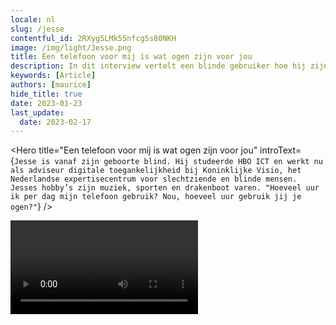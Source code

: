 ```yaml
---
locale: nl
slug: /jesse
contentful_id: 2RXyg5LMk55nfcg5s80NKH
image: /img/light/Jesse.png
title: Een telefoon voor mij is wat ogen zijn voor jou
description: In dit interview vertelt een blinde gebruiker hoe hij zijn mobiele telefoon gebruikt en welke toegankelijkheidsfuncties hij heeft geactiveerd.
keywords: [Article]
authors: [maurice]
hide_title: true
date: 2023-01-23
last_update:
  date: 2023-02-17
---
```


<Hero
  title="Een telefoon voor mij is wat ogen zijn voor jou"
  introText={`Jesse is vanaf zijn geboorte blind. Hij studeerde HBO ICT en werkt nu als adviseur digitale toegankelijkheid bij Koninklijke Visio, het Nederlandse expertisecentrum voor slechtziende en blinde mensen. Jesses hobby’s zijn muziek, sporten en drakenboot varen. "Hoeveel uur ik per dag mijn telefoon gebruik? Nou, hoeveel uur gebruik jij je ogen?"`}
/>

<Video youTubeId="EZounOPzV9w" title="Interview met blinde gebruiker Jesse" name="Video interview Jesse" thumbnailSrc="/img/light/Jesse.png" thumbnailAlt="Foto Jesse"/>

## 

Welke toegankelijkheidsfuncties heb je op je telefoon ingesteld?

De meeste toegankelijkheidsfuncties heb ik ingesteld, omdat die noodzakelijk zijn voor mij als blinde. Ik heb een paar aanpassingen gedaan, omdat ik die fijner vind werken.

Op mijn iPhone heb ik [VoiceOver](/nl/stats/schermlezer) aan staan. Binnen VoiceOver heb ik nog aanpassingen gedaan: de spreeksnelheid staat heel hoog (95), en overbodige info staat uit. De extra info die niet nodig is om de content te gebruiken, heb ik tot het minimale beperkt.

In aanvulling daarop gebruik ik een brailleleesregel die ik via VoiceOver heb gekoppeld, zodat ik apps kan gebruiken met spraak en braille. Alles wat er op het scherm staat en uitgesproken wordt, wordt ook gepushed naar de brailleleesregel. Ik kan dus met mijn vingers voelen, wat er gezegd wordt. 

Binnen VoiceOver heb ik ook Schermgordijn aan staan. Dat zet mijn scherm op zwart, zodat mensen niet mee kunnen kijken. Het spaart bovendien de batterij. Om het scherm standaard nog donkerder te maken staat bij mij [Dark Mode](/nl/stats/donkere-modus) altijd aan. 

Verder staat de [lettergrootte](/nl/stats/lettergrootte) zo klein mogelijk. Omdat ik het niet zie, maakt het niet uit, maar past er wel veel tekst in een keer op het scherm.

Tot slot staat de automatische [rotatie](/nl/stats/scherm-draaien) van mijn telefoon uit.

## Meer interviews met eindgebruikers

<TwoColumnBlock>
  <LeftColumn>
    <ColumnRow>
      <Quote
        quote="Hoeveel uur ik per dag mijn telefoon gebruik? Hoeveel uur gebruik jij je ogen?"
        name="Jesse"
        imageSrc="/img/light/Jesse.png"
        alt="Foto Jesse"
        linkLabel="Lees het interview met Jesse"
        url="/nl/artikelen/jesse"
      />
    </ColumnRow>
    <ColumnRow>
      <Quote
        quote="Ik heb geen beperking, de wereld maakt mij beperkt."
        name="Darice"
        imageSrc="/img/light/Interview-met-dove-eindgebruiken-over-inzetten-van-toegankelijkheid-in-mobiele-apps.jpg"
        alt="Foto Darice"
        linkLabel="Lees het interview met Darice"
        url="/nl/artikelen/darice"
      />
    </ColumnRow>
    <ColumnRow>
      <Quote
        quote="Mijn iPhone is mijn derde oog."
        name="Jeroen"
        imageSrc="/img/light/Blinde app gebruiker Jeroen.jpg"
        alt="Jeroen - Asset"
        linkLabel="Lees het interview met Jeroen"
        url="/nl/artikelen/jeroen"
      />
    </ColumnRow>
  </LeftColumn>
  <RightColumn>
    <ColumnRow>
      <Quote
        quote="Ik probeer overprikkeling op mijn telefoon te verminderen."
        name="Colinda"
        imageSrc="/img/light/colinda.jpg"
        alt="Colinda"
        linkLabel="Lees het interview met Colinda"
        url="/nl/artikelen/colinda"
      />
    </ColumnRow>
    <ColumnRow>
      <Quote
        quote="Toegankelijkheid mag wat mij betreft ook mooi zijn."
        name="Onno"
        imageSrc="/img/light/Interview-met-slechtziende-gebruiker-over-mobiele-applicaties-op-telefoons.jpg"
        alt="Foto Onno"
        linkLabel="Lees het interview met Onno"
        url="/nl/artikelen/onno"
      />
    </ColumnRow>
    <ColumnRow>
      <Quote
        quote="De grootte van teksten aanpassen is voor mij noodzakelijk."
        name="Edith"
        imageSrc="/img/light/Edith-s.jpg"
        alt="Foto van Edith"
        linkLabel="Lees het interview met Edith"
        url="/nl/artikelen/edith"
      />
    </ColumnRow>
  </RightColumn>
</TwoColumnBlock>
